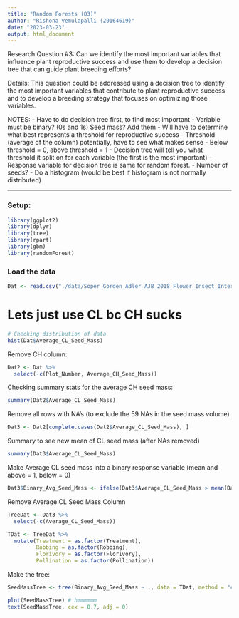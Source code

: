 ```yaml
---
title: "Random Forests (Q3)"
author: "Rishona Vemulapalli (20164619)"
date: "2023-03-23"
output: html_document
---
```


Research Question #3: Can we identify the most important variables that influence plant reproductive success and use them to develop a decision tree that can guide plant breeding efforts? 

Details: This question could be addressed using a decision tree to identify the most important variables that contribute to plant reproductive success and to develop a breeding strategy that focuses on optimizing those variables.

NOTES:
- Have to do decision tree first, to find most important
- Variable must be binary? (0s and 1s) Seed mass? Add them
- Will have to determine what best represents a threshold for reproductive success
- Threshold (average of the column) potentially, have to see what makes sense
    - Below threshold = 0, above threshold = 1
- Decision tree will tell you what threshold it split on for each variable (the first is the most important)
- Response variable for decision tree is same for random forest. 
- Number of seeds?
- Do a histogram (would be best if histogram is not normally distributed)

----------------------------

### Setup:
```r
library(ggplot2)
library(dplyr)
library(tree)
library(rpart)
library(gbm)
library(randomForest)
```

### Load the data
```r
Dat <- read.csv("./data/Soper_Gorden_Adler_AJB_2018_Flower_Insect_Interactions_Processed_Data.csv")
```

# Lets just use CL bc CH sucks
```r
# Checking distribution of data
hist(Dat$Average_CL_Seed_Mass)
```

Remove CH column:
```r
Dat2 <- Dat %>%
  select(-c(Plot_Number, Average_CH_Seed_Mass))
```

Checking summary stats for the average CH seed mass:
```r
summary(Dat2$Average_CL_Seed_Mass)
```

Remove all rows with NA's (to exclude the 59 NAs in the seed mass volume)
```r
Dat3 <- Dat2[complete.cases(Dat2$Average_CL_Seed_Mass), ]
```

Summary to see new mean of CL seed mass (after NAs removed)
```r
summary(Dat3$Average_CL_Seed_Mass)
```

Make Average CL seed mass into a binary response variable (mean and above = 1, below = 0)
```r
Dat3$Binary_Avg_Seed_Mass <- ifelse(Dat3$Average_CL_Seed_Mass > mean(Dat3$Average_CL_Seed_Mass), 1, 0)
```

Remove Average CL Seed Mass Column
```r
TreeDat <- Dat3 %>%
  select(-c(Average_CL_Seed_Mass))

TDat <- TreeDat %>%
  mutate(Treatment = as.factor(Treatment),
         Robbing = as.factor(Robbing), 
         Florivory = as.factor(Florivory),
         Pollination = as.factor(Pollination))
```

Make the tree:
```r
SeedMassTree <- tree(Binary_Avg_Seed_Mass ~ ., data = TDat, method = "class")

plot(SeedMassTree) # hmmmmmm
text(SeedMassTree, cex = 0.7, adj = 0)
```
